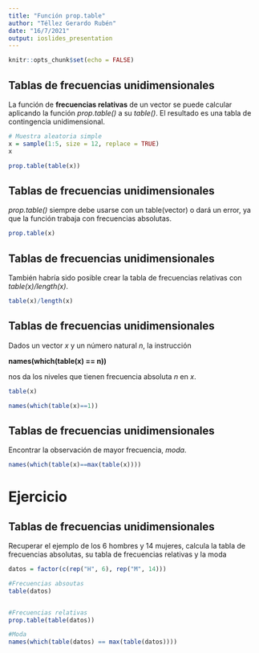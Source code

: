 ---
title: "Función prop.table"
author: "Téllez Gerardo Rubén"
date: "16/7/2021"
output: ioslides_presentation
---

```{r setup, include=FALSE}
knitr::opts_chunk$set(echo = FALSE)
```

## Tablas de frecuencias unidimensionales

La función de __frecuencias relativas__ de un vector se puede calcular aplicando la función _prop.table()_ a su _table()_. El resultado es una tabla de contingencia unidimensional.

```{r, include=TRUE}
# Muestra aleatoria simple
x = sample(1:5, size = 12, replace = TRUE)
x

prop.table(table(x))
```



## Tablas de frecuencias unidimensionales

_prop.table()_ siempre debe usarse con un table(vector) o dará un error, ya que la función trabaja con frecuencias absolutas.

```{r}
prop.table(x)
```

## Tablas de frecuencias unidimensionales

También habría sido posible crear la tabla de frecuencias relativas con _table(x)/length(x)_.

```{r}
table(x)/length(x)
```

## Tablas de frecuencias unidimensionales

Dados un vector _x_ y un número natural _n_, la instrucción

__names(which(table(x) == n))__


nos da los niveles que tienen frecuencia absoluta _n_ en _x_.

```{r}
table(x)
```

```{r}
names(which(table(x)==1))
```

## Tablas de frecuencias unidimensionales

Encontrar la observación de mayor frecuencia, _moda_.

```{r}
names(which(table(x)==max(table(x))))
```

# Ejercicio

## Tablas de frecuencias unidimensionales

Recuperar el ejemplo de los 6 hombres y 14 mujeres, calcula la tabla de frecuencias absolutas, su tabla de frecuencias relativas y la moda

```{r}
datos = factor(c(rep("H", 6), rep("M", 14)))

#Frecuencias absoutas
table(datos)


#Frecuencias relativas
prop.table(table(datos))

#Moda
names(which(table(datos) == max(table(datos))))

```








































